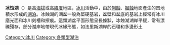 {{Unreferenced |time=2010-04-13T08:02:58+00:00 }}
'''冰蚀湖'''（{{lang-en|'''Glacial lake'''}}）是高[[海拔|海拔]]或高[[緯度|緯度]]地區，[[冰川|冰川]]活動中，由於[[刨蝕|刨蝕]]、[[掘蝕|掘蝕]]地面產生的凹地積水形成的[[湖泊|湖泊]]。冰蝕湖的湖盆一般為堅硬基岩，盆壁和盆底的基岩上經常有冰川磨光面和冰川刻槽和擦痕。這類湖盆平面形態呈長條狀，冰蝕湖湖岸平緩，常有漂礫殘存，部分湖岸地帶現代冰緣形態，如法里斯湖岸的石環和多邊形土
{{geo-term-stub}}

[[Category:冰川|Category:冰川]]
[[Category:各類型湖泊|Category:各類型湖泊]]